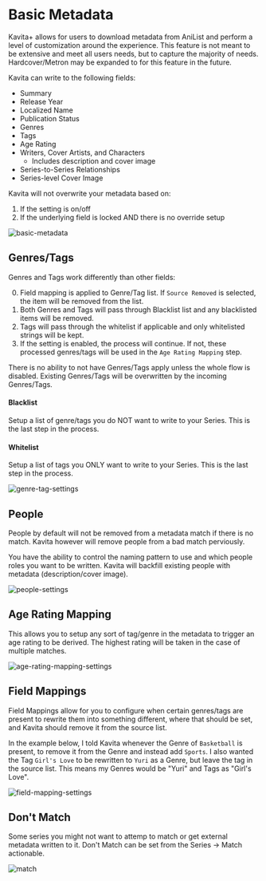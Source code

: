 
# Basic Metadata

Kavita+ allows for users to download metadata from AniList and perform a level of customization around the experience. This feature is not meant to be extensive and meet all users needs, but 
to capture the majority of needs. Hardcover/Metron may be expanded to for this feature in the future. 

Kavita can write to the following fields:
- Summary
- Release Year
- Localized Name
- Publication Status
- Genres
- Tags
- Age Rating
- Writers, Cover Artists, and Characters
  - Includes description and cover image
- Series-to-Series Relationships
- Series-level Cover Image

Kavita will not overwrite your metadata based on:
1. If the setting is on/off
2. If the underlying field is locked AND there is no override setup


![basic-metadata](../../public/kavita+/metadata/basic-metadata.png "basic-metadata")


## Genres/Tags
Genres and Tags work differently than other fields:

0. Field mapping is applied to Genre/Tag list. If `Source Removed` is selected, the item will be removed from the list.
1. Both Genres and Tags will pass through Blacklist list and any blacklisted items will be removed.
2. Tags will pass through the whitelist if applicable and only whitelisted strings will be kept.
3. If the setting is enabled, the process will continue. If not, these processed genres/tags will be used in the `Age Rating Mapping` step.

There is no ability to not have Genres/Tags apply unless the whole flow is disabled. Existing Genres/Tags will be overwritten by the incoming Genres/Tags. 


#### Blacklist
Setup a list of genre/tags you do NOT want to write to your Series. This is the last step in the process.

#### Whitelist
Setup a list of tags you ONLY want to write to your Series. This is the last step in the process.

![genre-tag-settings](../../public/kavita+/metadata/genre-tag-settings.png "genre-tag-settings")



## People
People by default will not be removed from a metadata match if there is no match. Kavita however will remove people from a bad match perviously.

You have the ability to control the naming pattern to use and which people roles you want to be written. Kavita will backfill existing people with metadata (description/cover image). 

![people-settings](../../public/kavita+/metadata/people-settings.png "people-settings")



## Age Rating Mapping
This allows you to setup any sort of tag/genre in the metadata to trigger an age rating to be derived. The highest rating will be taken in the case of multiple matches.

![age-rating-mapping-settings](../../public/kavita+/metadata/age-rating-mapping-settings.png "age-rating-mapping-settings")

## Field Mappings
Field Mappings allow for you to configure when certain genres/tags are present to rewrite them into something different, where that should be set, and Kavita should remove it from the source list.

In the example below, I told Kavita whenever the Genre of `Basketball` is present, to remove it from the Genre and instead add `Sports`. 
I also wanted the Tag `Girl's Love` to be rewritten to `Yuri` as a Genre, but leave the tag in the source list. This means my Genres would be "Yuri" and Tags as "Girl's Love".

![field-mapping-settings](../../public/kavita+/metadata/field-mapping-settings.png "field-mapping-settings")


## Don't Match
Some series you might not want to attemp to match or get external metadata written to it. Don't Match can be set from the Series -> Match actionable. 

![match](../../public/kavita+/metadata/match.png "match")